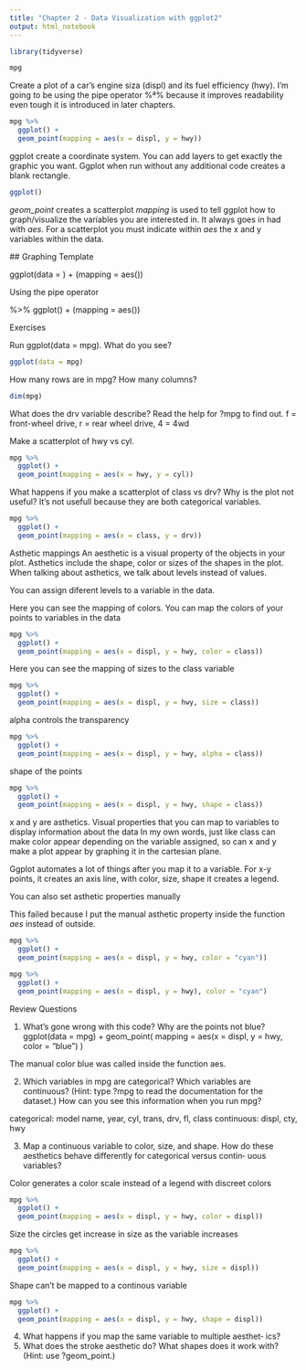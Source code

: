```yaml
---
title: "Chapter 2 - Data Visualization with ggplot2"
output: html_notebook
---
```


```r
library(tidyverse)
```

```r
mpg
```

Create a plot of a car's engine siza (displ) and its fuel efficiency (hwy). I'm going to be using the pipe operator %ª% because it improves readability even tough it is introduced in later chapters.
```r
mpg %>%
  ggplot() + 
  geom_point(mapping = aes(x = displ, y = hwy))
```

ggplot create a coordinate system. You can add layers to get exactly the graphic you want. Ggplot when run without any additional code creates a blank rectangle.
```r
ggplot()
```
  *geom_point* creates a scatterplot
  *mapping* is used to tell ggplot how to graph/visualize the variables you are interested in. It always goes in had with *aes*. For a scatterplot you must indicate within *aes* the x and y variables within the data.
  
  
  ## Graphing Template

ggplot(data = <DATA>) + 
  <GEOM_FUNCTION>(mapping = aes(<MAPPINGS>))
  
Using the pipe operator

<DATA> %>% 
  ggplot() +
    <GEOM_FUNCTION>(mapping = aes(<MAPPINGS>))
    
    
Exercises

 Run ggplot(data = mpg). What do you see?
```r
ggplot(data = mpg)
```
 

How many rows are in mpg? How many columns?
```r
dim(mpg)
```


What does the drv variable describe? Read the help for ?mpg to find out.
f = front-wheel drive, r = rear wheel drive, 4 = 4wd


Make a scatterplot of hwy vs cyl.
```r
mpg %>%
  ggplot() +
  geom_point(mapping = aes(x = hwy, y = cyl))
```

What happens if you make a scatterplot of class vs drv? Why is the plot not useful?
It's not usefull because they are both categorical variables.
```r
mpg %>% 
  ggplot() +
  geom_point(mapping = aes(x = class, y = drv))
```
 
 Asthetic mappings
 An aesthetic is a visual property of the objects in your plot. 
 Asthetics include the shape, color or sizes of the shapes in the plot. When talking about asthetics, we talk about levels instead of values.
 
 You can assign diferent levels to a variable in the data.
 
 Here you can see the mapping of colors. You can map the colors of your points to variables in the data
```r
mpg %>% 
  ggplot() +
  geom_point(mapping = aes(x = displ, y = hwy, color = class))
```
 
 Here you can see the mapping of sizes to the class variable
```r
mpg %>% 
  ggplot() +
  geom_point(mapping = aes(x = displ, y = hwy, size = class))
```
 
 alpha controls the transparency
```r
mpg %>% 
  ggplot() +
  geom_point(mapping = aes(x = displ, y = hwy, alpha = class))
```
 
 shape of the points
```r
mpg %>% 
  ggplot() + 
  geom_point(mapping = aes(x = displ, y = hwy, shape = class))
```
 
 x and y are asthetics. Visual properties that you can map to variables to display information about the data
 In my own words, just like class can make color appear depending on the variable assigned, so can x and y make a plot appear by graphing it in the cartesian plane.
 
 Ggplot automates a lot of things after you map it to a variable. For x-y points, it creates an axis line, with color, size, shape it creates a legend.
 
 
 You can also set asthetic properties manually
 
 This failed because I put the manual asthetic property inside the function *aes* instead of outside.
```r
mpg %>% 
  ggplot() +
  geom_point(mapping = aes(x = displ, y = hwy, color = "cyan"))
```
 
```r
mpg %>% 
  ggplot() +
  geom_point(mapping = aes(x = displ, y = hwy), color = "cyan")
```
 
Review Questions

 1. What’s gone wrong with this code? Why are the points not blue?
        ggplot(data = mpg) +
          geom_point(
            mapping = aes(x = displ, y = hwy, color = "blue")
          )
          
The manual color blue was called inside the function aes.

2. Which variables in mpg are categorical? Which variables are continuous? (Hint: type ?mpg to read the documentation for the dataset.) How can you see this information when you run mpg?

categorical: model name, year, cyl, trans, drv, fl, class
continuous: displ, cty, hwy

3. Map a continuous variable to color, size, and shape. How do these aesthetics behave differently for categorical versus contin‐ uous variables?

Color generates a color scale instead of a legend with discreet colors
```r
mpg %>% 
  ggplot() +
  geom_point(mapping = aes(x = displ, y = hwy, color = displ))
```

Size the circles get increase in size as the variable increases 
```r
mpg %>% 
  ggplot() +
  geom_point(mapping = aes(x = displ, y = hwy, size = displ))
```

Shape can't be mapped to a continous variable
```r
mpg %>% 
  ggplot() +
  geom_point(mapping = aes(x = displ, y = hwy, shape = displ))
```

4. What happens if you map the same variable to multiple aesthet‐ ics?
5. What does the stroke aesthetic do? What shapes does it work with? (Hint: use ?geom_point.)
 